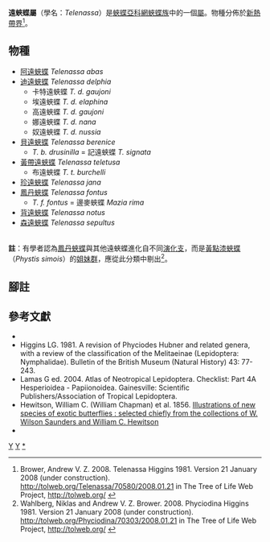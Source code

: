 {{NoteTA
|G1=Butterfly
}}
{{Automatic Taxobox
| taxon = Telenassa
| authority = Higgins, 1981
| image = Telenassa berenice berenice (Nymphalidae- Argynninae- Melitaeini) (29937532284).jpg
| image_caption = [[貝遠蛺蝶|貝遠蛺蝶]]<br />''T. berenice''
| type_species = [[黃帶遠蛺蝶|黃帶遠蛺蝶]]<br />''Argynnis teletusa''
| type_species_authority = Godart, [1824]
| subdivision_ranks = 物種
| subdivision = 共8種，詳見正文。
| synonyms =
}}

'''遠蛺蝶屬'''（學名：''Telenassa''）是[[蛺蝶亞科|蛺蝶亞科]][[網蛺蝶族|網蛺蝶族]]中的一個[[屬|屬]]。物種分佈於[[新熱帶界|新熱帶界]]<ref>Brower, Andrew V. Z. 2008. Telenassa Higgins 1981. Version 21 January 2008 (under construction). http://tolweb.org/Telenassa/70580/2008.01.21 {{Wayback|url=http://tolweb.org/Telenassa/70580/2008.01.21 |date=20191130235230 }} in The Tree of Life Web Project, http://tolweb.org/ {{Wayback|url=http://tolweb.org/ |date=20110515100516 }}</ref>。

== 物種 ==
* [[阿遠蛺蝶|阿遠蛺蝶]] ''Telenassa abas''
* [[迪遠蛺蝶|迪遠蛺蝶]] ''Telenassa delphia''
** 卡特遠蛺蝶 ''T. d. gaujoni''
** 埃遠蛺蝶 ''T. d. elaphina''
** 高遠蛺蝶 ''T. d. gaujoni''
** 娜遠蛺蝶 ''T. d. nana''
** 奴遠蛺蝶 ''T. d. nussia''
* [[貝遠蛺蝶|貝遠蛺蝶]] ''Telenassa berenice''
** ''T. b. drusinilla'' = 記遠蛺蝶 ''T. signata''
* [[黃帶遠蛺蝶|黃帶遠蛺蝶]] ''Telenassa teletusa''
** 布遠蛺蝶 ''T. t. burchelli''
* [[珍遠蛺蝶|珍遠蛺蝶]] ''Telenassa jana''
* [[鳳丹蛺蝶|鳳丹蛺蝶]] ''Telenassa fontus'' {{ref label|Aspirated|註|}}
** ''T. f. fontus'' = 邊麥蛺蝶 ''Mazia rima''
* [[背遠蛺蝶|背遠蛺蝶]] ''Telenassa notus''
* [[森遠蛺蝶|森遠蛺蝶]] ''Telenassa sepultus''
<br />
'''註'''{{note|Aspirated}}：有學者認為[[鳳丹蛺蝶|鳳丹蛺蝶]]與其他遠蛺蝶進化自不同[[演化支|演化支]]，而是[[黃點漆蛺蝶|黃點漆蛺蝶]]（''Phystis simois''）的[[姐妹群|姐妹群]]，應從此分類中剔出<ref>Wahlberg, Niklas and Andrew V. Z. Brower. 2008. Phyciodina Higgins 1981. Version 21 January 2008 (under construction). http://tolweb.org/Phyciodina/70303/2008.01.21 {{Wayback|url=http://tolweb.org/Phyciodina/70303/2008.01.21 |date=20191201002408 }} in The Tree of Life Web Project, http://tolweb.org/ {{Wayback|url=http://tolweb.org/ |date=20110515100516 }}</ref>。

== 腳註 ==
{{reflist}}

== 參考文獻 ==
* {{Commonscat-inline|  Telenassa}}
* Higgins LG. 1981. A revision of Phyciodes Hubner and related genera, with a review of the classification of the Melitaeinae (Lepidoptera: Nymphalidae). Bulletin of the British Museum (Natural History) 43: 77-243.
* Lamas G ed. 2004. Atlas of Neotropical Lepidoptera. Checklist: Part 4A Hesperioidea - Papiionoidea. Gainesville: Scientific Publishers/Association of Tropical Lepidoptera.
* Hewitson, William C. (William Chapman) et al. 1856. [https://archive.org/details/illustrationsofn02hewi Illustrations of new species of exotic butterflies : selected chiefly from the collections of W. Wilson Saunders and William C. Hewitson]
* {{Cite book | author = 寿建新 周尧 李宇飞 | title = 世界蝴蝶分類名錄 | location = 中國 | publisher = 陝西科學技術出版社 | date = 2006-04-01 | ISBN = 9787536936768 | language= zh-hans }}

{{蛺蝶亞科}}

{{taxonbar}}
[[Category:_1981年描述的分类群|Y]]
[[Category:網蛺蝶族|Y]]
[[Category:遠蛺蝶屬|*]]